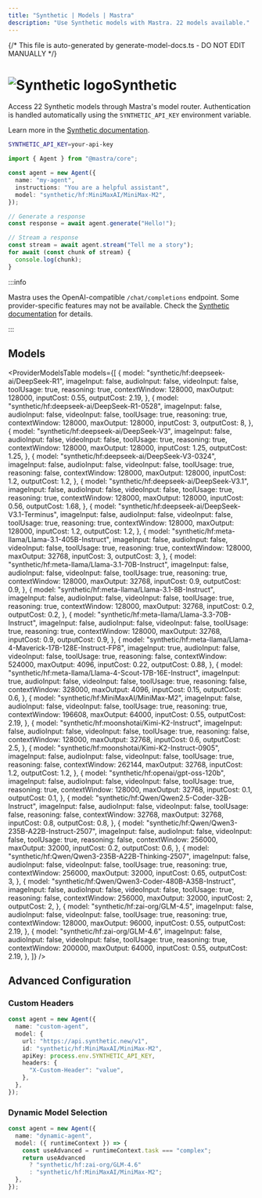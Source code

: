 ```yaml
---
title: "Synthetic | Models | Mastra"
description: "Use Synthetic models with Mastra. 22 models available."
---
```


{/* This file is auto-generated by generate-model-docs.ts - DO NOT EDIT MANUALLY */}


# <img src="https://models.dev/logos/synthetic.svg" alt="Synthetic logo" className="inline w-8 h-8 mr-2 align-middle dark:invert dark:brightness-0 dark:contrast-200" />Synthetic

Access 22 Synthetic models through Mastra's model router. Authentication is handled automatically using the `SYNTHETIC_API_KEY` environment variable.

Learn more in the [Synthetic documentation](https://synthetic.new/pricing).

```bash
SYNTHETIC_API_KEY=your-api-key
```

```typescript
import { Agent } from "@mastra/core";

const agent = new Agent({
  name: "my-agent",
  instructions: "You are a helpful assistant",
  model: "synthetic/hf:MiniMaxAI/MiniMax-M2",
});

// Generate a response
const response = await agent.generate("Hello!");

// Stream a response
const stream = await agent.stream("Tell me a story");
for await (const chunk of stream) {
  console.log(chunk);
}
```

:::info

Mastra uses the OpenAI-compatible `/chat/completions` endpoint. Some provider-specific features may not be available. Check the [Synthetic documentation](https://synthetic.new/pricing) for details.

:::

## Models

<ProviderModelsTable
  models={[
    {
      model: "synthetic/hf:deepseek-ai/DeepSeek-R1",
      imageInput: false,
      audioInput: false,
      videoInput: false,
      toolUsage: true,
      reasoning: true,
      contextWindow: 128000,
      maxOutput: 128000,
      inputCost: 0.55,
      outputCost: 2.19,
    },
    {
      model: "synthetic/hf:deepseek-ai/DeepSeek-R1-0528",
      imageInput: false,
      audioInput: false,
      videoInput: false,
      toolUsage: true,
      reasoning: true,
      contextWindow: 128000,
      maxOutput: 128000,
      inputCost: 3,
      outputCost: 8,
    },
    {
      model: "synthetic/hf:deepseek-ai/DeepSeek-V3",
      imageInput: false,
      audioInput: false,
      videoInput: false,
      toolUsage: true,
      reasoning: true,
      contextWindow: 128000,
      maxOutput: 128000,
      inputCost: 1.25,
      outputCost: 1.25,
    },
    {
      model: "synthetic/hf:deepseek-ai/DeepSeek-V3-0324",
      imageInput: false,
      audioInput: false,
      videoInput: false,
      toolUsage: true,
      reasoning: false,
      contextWindow: 128000,
      maxOutput: 128000,
      inputCost: 1.2,
      outputCost: 1.2,
    },
    {
      model: "synthetic/hf:deepseek-ai/DeepSeek-V3.1",
      imageInput: false,
      audioInput: false,
      videoInput: false,
      toolUsage: true,
      reasoning: true,
      contextWindow: 128000,
      maxOutput: 128000,
      inputCost: 0.56,
      outputCost: 1.68,
    },
    {
      model: "synthetic/hf:deepseek-ai/DeepSeek-V3.1-Terminus",
      imageInput: false,
      audioInput: false,
      videoInput: false,
      toolUsage: true,
      reasoning: true,
      contextWindow: 128000,
      maxOutput: 128000,
      inputCost: 1.2,
      outputCost: 1.2,
    },
    {
      model: "synthetic/hf:meta-llama/Llama-3.1-405B-Instruct",
      imageInput: false,
      audioInput: false,
      videoInput: false,
      toolUsage: true,
      reasoning: true,
      contextWindow: 128000,
      maxOutput: 32768,
      inputCost: 3,
      outputCost: 3,
    },
    {
      model: "synthetic/hf:meta-llama/Llama-3.1-70B-Instruct",
      imageInput: false,
      audioInput: false,
      videoInput: false,
      toolUsage: true,
      reasoning: true,
      contextWindow: 128000,
      maxOutput: 32768,
      inputCost: 0.9,
      outputCost: 0.9,
    },
    {
      model: "synthetic/hf:meta-llama/Llama-3.1-8B-Instruct",
      imageInput: false,
      audioInput: false,
      videoInput: false,
      toolUsage: true,
      reasoning: true,
      contextWindow: 128000,
      maxOutput: 32768,
      inputCost: 0.2,
      outputCost: 0.2,
    },
    {
      model: "synthetic/hf:meta-llama/Llama-3.3-70B-Instruct",
      imageInput: false,
      audioInput: false,
      videoInput: false,
      toolUsage: true,
      reasoning: true,
      contextWindow: 128000,
      maxOutput: 32768,
      inputCost: 0.9,
      outputCost: 0.9,
    },
    {
      model: "synthetic/hf:meta-llama/Llama-4-Maverick-17B-128E-Instruct-FP8",
      imageInput: true,
      audioInput: false,
      videoInput: false,
      toolUsage: true,
      reasoning: false,
      contextWindow: 524000,
      maxOutput: 4096,
      inputCost: 0.22,
      outputCost: 0.88,
    },
    {
      model: "synthetic/hf:meta-llama/Llama-4-Scout-17B-16E-Instruct",
      imageInput: true,
      audioInput: false,
      videoInput: false,
      toolUsage: true,
      reasoning: false,
      contextWindow: 328000,
      maxOutput: 4096,
      inputCost: 0.15,
      outputCost: 0.6,
    },
    {
      model: "synthetic/hf:MiniMaxAI/MiniMax-M2",
      imageInput: false,
      audioInput: false,
      videoInput: false,
      toolUsage: true,
      reasoning: true,
      contextWindow: 196608,
      maxOutput: 64000,
      inputCost: 0.55,
      outputCost: 2.19,
    },
    {
      model: "synthetic/hf:moonshotai/Kimi-K2-Instruct",
      imageInput: false,
      audioInput: false,
      videoInput: false,
      toolUsage: true,
      reasoning: false,
      contextWindow: 128000,
      maxOutput: 32768,
      inputCost: 0.6,
      outputCost: 2.5,
    },
    {
      model: "synthetic/hf:moonshotai/Kimi-K2-Instruct-0905",
      imageInput: false,
      audioInput: false,
      videoInput: false,
      toolUsage: true,
      reasoning: false,
      contextWindow: 262144,
      maxOutput: 32768,
      inputCost: 1.2,
      outputCost: 1.2,
    },
    {
      model: "synthetic/hf:openai/gpt-oss-120b",
      imageInput: false,
      audioInput: false,
      videoInput: false,
      toolUsage: true,
      reasoning: true,
      contextWindow: 128000,
      maxOutput: 32768,
      inputCost: 0.1,
      outputCost: 0.1,
    },
    {
      model: "synthetic/hf:Qwen/Qwen2.5-Coder-32B-Instruct",
      imageInput: false,
      audioInput: false,
      videoInput: false,
      toolUsage: false,
      reasoning: false,
      contextWindow: 32768,
      maxOutput: 32768,
      inputCost: 0.8,
      outputCost: 0.8,
    },
    {
      model: "synthetic/hf:Qwen/Qwen3-235B-A22B-Instruct-2507",
      imageInput: false,
      audioInput: false,
      videoInput: false,
      toolUsage: true,
      reasoning: false,
      contextWindow: 256000,
      maxOutput: 32000,
      inputCost: 0.2,
      outputCost: 0.6,
    },
    {
      model: "synthetic/hf:Qwen/Qwen3-235B-A22B-Thinking-2507",
      imageInput: false,
      audioInput: false,
      videoInput: false,
      toolUsage: true,
      reasoning: true,
      contextWindow: 256000,
      maxOutput: 32000,
      inputCost: 0.65,
      outputCost: 3,
    },
    {
      model: "synthetic/hf:Qwen/Qwen3-Coder-480B-A35B-Instruct",
      imageInput: false,
      audioInput: false,
      videoInput: false,
      toolUsage: true,
      reasoning: false,
      contextWindow: 256000,
      maxOutput: 32000,
      inputCost: 2,
      outputCost: 2,
    },
    {
      model: "synthetic/hf:zai-org/GLM-4.5",
      imageInput: false,
      audioInput: false,
      videoInput: false,
      toolUsage: true,
      reasoning: true,
      contextWindow: 128000,
      maxOutput: 96000,
      inputCost: 0.55,
      outputCost: 2.19,
    },
    {
      model: "synthetic/hf:zai-org/GLM-4.6",
      imageInput: false,
      audioInput: false,
      videoInput: false,
      toolUsage: true,
      reasoning: true,
      contextWindow: 200000,
      maxOutput: 64000,
      inputCost: 0.55,
      outputCost: 2.19,
    },
  ]}
/>

## Advanced Configuration

### Custom Headers

```typescript
const agent = new Agent({
  name: "custom-agent",
  model: {
    url: "https://api.synthetic.new/v1",
    id: "synthetic/hf:MiniMaxAI/MiniMax-M2",
    apiKey: process.env.SYNTHETIC_API_KEY,
    headers: {
      "X-Custom-Header": "value",
    },
  },
});
```

### Dynamic Model Selection

```typescript
const agent = new Agent({
  name: "dynamic-agent",
  model: ({ runtimeContext }) => {
    const useAdvanced = runtimeContext.task === "complex";
    return useAdvanced
      ? "synthetic/hf:zai-org/GLM-4.6"
      : "synthetic/hf:MiniMaxAI/MiniMax-M2";
  },
});
```

